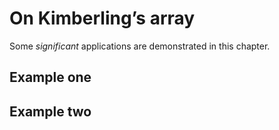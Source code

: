 # On Kimberling's array

Some _significant_ applications are demonstrated in this chapter.

## Example one

## Example two
